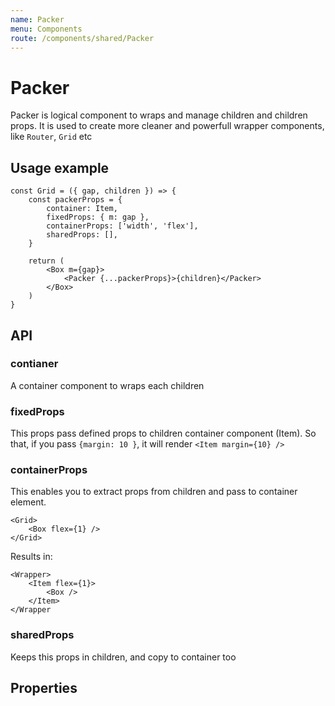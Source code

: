 ```yaml
---
name: Packer
menu: Components
route: /components/shared/Packer
---
```



# Packer

Packer is logical component to wraps and manage children and children props. It is used to create more cleaner and powerfull wrapper components, like `Router`, `Grid` etc

## Usage example

```
const Grid = ({ gap, children }) => {
	const packerProps = {
		container: Item,
		fixedProps: { m: gap },
		containerProps: ['width', 'flex'],
		sharedProps: [],
	}

	return (
		<Box m={gap}>
			<Packer {...packerProps}>{children}</Packer>
		</Box>
	)
}
```

## API

### **contianer**

A container component to wraps each children

### **fixedProps**

This props pass defined props to children container component (Item). So that, if you pass `{margin: 10 }`, it will render `<Item margin={10} />`

### **containerProps**

This enables you to extract props from children and pass to container element.

```
<Grid>
	<Box flex={1} />
</Grid>
```

Results in:

```
<Wrapper>
	<Item flex={1}>
		<Box />
	</Item>
</Wrapper
```

### **sharedProps**

Keeps this props in children, and copy to container too

## Properties

<Props of={Packer} />
